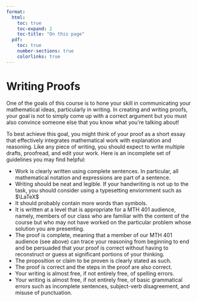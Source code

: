 ```yaml
---
format:
  html: 
    toc: true
    toc-expand: 2
    toc-title: "On this page"
  pdf:
    toc: true
    number-sections: true
    colorlinks: true
---
```

# Writing Proofs {#sec-writing}

One of the goals of this course is to hone your skill in communicating your mathematical ideas, particularly in writing.  In creating and writing proofs, your goal is not to simply come up with a correct argument but you must also convince someone else that you know what you're talking about!  

To best achieve this goal, you might think of your proof as a short essay that effectively integrates mathematical work with explanation and reasoning. Like any piece of writing, you should expect to write multiple drafts, proofread, and edit your work.  Here is an incomplete set of guidelines you may find helpful:

* Work is clearly written using complete sentences. In particular, all mathematical notation and expressions are part of a sentence.
* Writing should be neat and legible.  If your handwriting is not up to the task, you should consider using a typesetting enviornment such as $\LaTeX$
* It should probably contain more words than symbols.
* It is written at a level that is appropriate for a MTH 401 audience, namely, members of our class who are familiar with
the content of the course but who may not have worked on the particular problem whose solution you are presenting.
* The proof is complete, meaning that a member of our MTH 401 audience (see above) can trace your reasoning
from beginning to end and be persuaded that your proof is correct without having to reconstruct or guess at significant
portions of your thinking.
* The proposition or claim to be proven is clearly stated as such.
* The proof is correct and the steps in the proof are also correct.
* Your writing is almost free, if not entirely free, of spelling errors.
* Your writing is almost free, if not entirely free, of basic grammatical errors such as incomplete sentences, subject-verb
disagreement, and misuse of punctuation.
